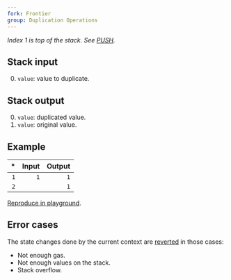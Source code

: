 ```yaml
---
fork: Frontier
group: Duplication Operations
---
```


*Index 1 is top of the stack. See [PUSH](/#60).*

## Stack input

0. `value`: value to duplicate.

## Stack output

0. `value`: duplicated value.
1. `value`: original value.

## Example

| * | Input | Output |
|--:|------:|-------:|
| `1` | `1` | `1` |
| `2` | | `1` |

[Reproduce in playground](/playground?unit=Wei&codeType=Mnemonic&code='zSet%20styPUSH1%201~~zDuplicyDUP1'~%5Cnz%2F%2F%20yate~%01yz~_).

## Error cases

The state changes done by the current context are [reverted](#FD) in those cases:
- Not enough gas.
- Not enough values on the stack.
- Stack overflow.
